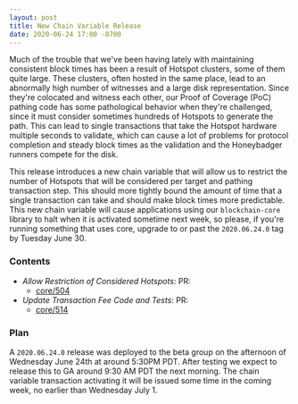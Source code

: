 ```yaml
---
layout: post
title: New Chain Variable Release
date: 2020-06-24 17:00 -0700
---
```


Much of the trouble that we've been having lately with maintaining consistent block times has been a
result of Hotspot clusters, some of them quite large. These clusters, often hosted in the same
place, lead to an abnormally high number of witnesses and a large disk representation. Since they're
colocated and witness each other, our Proof of Coverage (PoC) pathing code has some pathological
behavior when they're challenged, since it must consider sometimes hundreds of Hotspots to generate
the path. This can lead to single transactions that take the Hotspot hardware multiple seconds to
validate, which can cause a lot of problems for protocol completion and steady block times as the
validation and the Honeybadger runners compete for the disk.

This release introduces a new chain variable that will allow us to restrict the number of Hotspots
that will be considered per target and pathing transaction step. This should more tightly bound the
amount of time that a single transaction can take and should make block times more predictable. This
new chain variable will cause applications using our `blockchain-core` library to halt when it is
activated sometime next week, so please, if you're running something that uses core, upgrade to or
past the `2020.06.24.0` tag by Tuesday June 30.

### Contents

- _Allow Restriction of Considered Hotspots_: PR:
  - [core/504](https://github.com/helium/blockchain-core/pull/504)
- _Update Transaction Fee Code and Tests_: PR:
  - [core/514](https://github.com/helium/blockchain-core/pull/514)

### Plan

A `2020.06.24.0` release was deployed to the beta group on the afternoon of Wednesday June 24th at
around 5:30PM PDT. After testing we expect to release this to GA around 9:30 AM PDT the next
morning. The chain variable transaction activating it will be issued some time in the coming week,
no earlier than Wednesday July 1.
